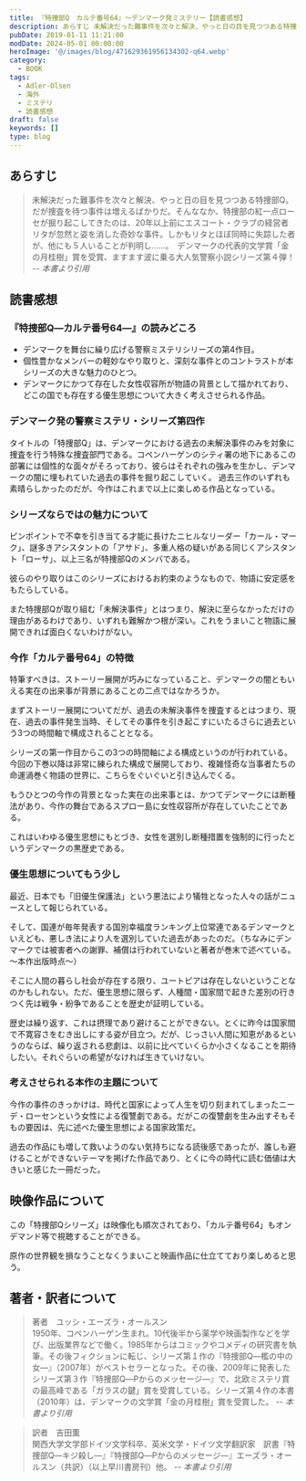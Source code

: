 ```yaml
---
title: 『特捜部Q　カルテ番号64』～デンマーク発ミステリー【読書感想】
description: あらすじ 未解決だった難事件を次々と解決、やっと日の目を見つつある特捜部Q。だが捜査を待つ事件は増えるばかりだ。そんななか、特捜部の紅一点ローセが掘り起こしてきたのは、20年以上前にエスコート・クラブの経営者リタが忽然と姿を消した奇妙な事件。しかもリタとほぼ同時に失踪した者が、他にも５人いることが判明し……。
pubDate: 2019-01-11 11:21:00
modDate: 2024-05-01 00:00:00
heroImage: '@/images/blog/471629361956134302-q64.webp'
category:
  - BOOK
tags:
  - Adler-Olsen
  - 海外
  - ミステリ
  - 読書感想
draft: false
keywords: []
type: blog
---
```



## あらすじ

> 未解決だった難事件を次々と解決、やっと日の目を見つつある特捜部Q。だが捜査を待つ事件は増えるばかりだ。そんななか、特捜部の紅一点ローセが掘り起こしてきたのは、20年以上前にエスコート・クラブの経営者リタが忽然と姿を消した奇妙な事件。しかもリタとほぼ同時に失踪した者が、他にも５人いることが判明し……。　デンマークの代表的文学賞「金の月桂樹」賞を受賞、ますます波に乗る大人気警察小説シリーズ第４弾！ <cite>-- 本書より引用</cite>

## 読書感想

### 『特捜部Q―カルテ番号64―』の読みどころ

- デンマークを舞台に繰り広げる警察ミステリシリーズの第4作目。
- 個性豊かなメンバーの軽妙なやり取りと、深刻な事件とのコントラストが本シリーズの大きな魅力のひとつ。
- デンマークにかつて存在した女性収容所が物語の背景として描かれており、どこの国でも存在する優生思想について大きく考えさせられる作品。

### デンマーク発の警察ミステリ・シリーズ第四作

タイトルの「特捜部Q」は、デンマークにおける過去の未解決事件のみを対象に捜査を行う特殊な捜査部門である。コペンハーゲンのシティ署の地下にあるこの部署には個性的な面々がそろっており、彼らはそれぞれの強みを生かし、デンマークの闇に埋もれていた過去の事件を掘り起こしていく。
過去三作のいずれも素晴らしかったのだが、今作はこれまで以上に楽しめる作品となっている。

<BlogCard
  title='『特捜部Ｑ 檻の中の女』 ～デンマーク発のミステリーシリーズ～ 【読書感想・あらすじ】'
  description='特捜部Ｑ―檻の中の女― (ユッシ・エーズラ・オールスン) のあらすじと感想。捜査への情熱をすっかり失っていたコペンハーゲン警察のはみ出し刑事カール・マークは新設部署の統率を命じられた。とはいってもオフィスは窓もない地下室、部下はシリア系の変人アサドの一人だけだったが。'
  url='https://www.neputa-note.net/2017/04/blog-post_23/'
  domain='www.neputa-note.net'
/>

<BlogCard
  title='『特捜部Q キジ殺し』 ～デンマーク発のミステリーシリーズ～ 【読書感想・あらすじ】'
  description='特捜部Q―キジ殺し― (ユッシ・エーズラ・オールスン)  あらすじと感想。いったいこの書類はどこから送られてきたんだ？　いつのまにか特捜部Ｑのデスクに置かれていた20年も前の事件の書類。18歳と17歳の兄妹が惨殺された事件だが、その後犯人は自首して服役中。つまり未解決事件ではない。'
  url='https://www.neputa-note.net/2017/06/q/'
  domain='www.neputa-note.net'
/>

<BlogCard
  title=' 『特捜部Q Pからのメッセージ』 ～デンマーク発のミステリーシリーズ～ 【読書感想・あらすじ】 '
  description='特捜部Q ―Pからのメッセージ― 上下巻　ユッシ・エーズラ・オールスン　ー　あらすじと感想その手紙は、ビンに収められたまま何年間も海中にあり、引き揚げられてからもすっかり忘れ去られていた。だがスコットランド警察からはるばる特捜部Ｑへとその手紙が届いたとき、捜査の歯車が動き出す。'
  url='https://www.neputa-note.net/2017/11/jussi-adler-olsen-message-from-p/'
  domain='www.neputa-note.net'
/>

### シリーズならではの魅力について

ピンポイントで不幸を引き当てる才能に長けたニヒルなリーダー「カール・マーク」、謎多きアシスタントの「アサド」、多重人格の疑いがある同じくアシスタント「ローサ」、以上三名が特捜部Qのメンバである。

彼らのやり取りはこのシリーズにおけるお約束のようなもので、物語に安定感をもたらしている。

また特捜部Qが取り組む「未解決事件」とはつまり、解決に至らなかっただけの理由があるわけであり、いずれも難解かつ根が深い。これをうまいこと物語に展開できれば面白くないわけがない。

### 今作「カルテ番号64」の特徴

特筆すべきは、ストーリー展開が巧みになっていること、デンマークの闇ともいえる実在の出来事が背景にあることの二点ではなかろうか。

まずストーリー展開についてだが、過去の未解決事件を捜査するとはつまり、現在、過去の事件発生当時、そしてその事件を引き起こすにいたるさらに過去という3つの時間軸で構成されることとなる。

シリーズの第一作目からこの3つの時間軸による構成というのが行われている。今回の下巻以降は非常に練られた構成で展開しており、複雑怪奇な当事者たちの命運渦巻く物語の世界に、こちらをぐいぐいと引き込んでくる。

もうひとつの今作の背景となった実在の出来事とは、かつてデンマークには断種法があり、今作の舞台であるスプロー島に女性収容所が存在していたことである。

これはいわゆる優生思想にもとづき、女性を選別し断種措置を強制的に行ったというデンマークの黒歴史である。

### 優生思想についてもう少し

最近、日本でも「旧優生保護法」という悪法により犠牲となった人々の話がニュースとして報じられている。<br />

<BlogCard
  title='旧優生保護法　強制不妊の宮城県の男性2人が追加提訴 | 毎日新聞'
  description='　旧優生保護法（1948～96年）下で不妊手術を強制されたとして、宮城県内に住む70代と80代の男性2人が17日、国に損害賠償を求めて仙台地裁へ提訴した。一連の国家賠償請求訴訟を巡る提訴者は同県内で5人、全国で15人となった。男性2人は提訴後に仙台市内で記者会見し、「何も知らされずに勝手に手術された'
  url='https://mainichi.jp/articles/20181217/k00/00m/040/188000c'
  domain='mainichi.jp'
/>

そして、国連が毎年発表する国別幸福度ランキング上位常連であるデンマークといえども、悪しき法により人を選別していた過去があったのだ。（ちなみにデンマークでは被害者への謝罪、補償は行われていないと著者が巻末で述べている。～本作出版時点～）

そこに人間の暮らし社会が存在する限り、ユートピアは存在しないということなのかもしれない。ただ、優生思想に限らず、人種間・国家間で起きた差別の行きつく先は戦争・紛争であることを歴史が証明している。

歴史は繰り返す、これは摂理であり避けることができない。とくに昨今は国家間で不寛容さをむき出しにする姿が目立つ。だが、じっさい人間に知恵があるというのならば、繰り返される悲劇は、以前に比べていくらか小さくなることを期待したい。それぐらいの希望がなければ生きていけない。

### 考えさせられる本作の主題について

今作の事件のきっかけは、時代と国家によって人生を切り刻まれてしまったニーデ・ローセンという女性による復讐劇である。だがこの復讐劇を生み出すそもそもの要因は、先に述べた優生思想による国家政策だ。

過去の作品にも増して救いようのない気持ちになる読後感であったが、誰しも避けることができないテーマを掲げた作品であり、とくに今の時代に読む価値は大きいと感じた一冊だった。

<div class='not-prose'>
  <div data-vc_mylinkbox_id='886753438'></div>
</div>

## 映像作品について

この「特捜部Qシリーズ」は映像化も順次されており、「カルテ番号64」もオンデマンド等で視聴することができる。

原作の世界観を損なうことなくうまいこと映画作品に仕立てており楽しめると思う。

<div class='not-prose'>
  <div data-vc_mylinkbox_id='887420393'></div>
</div>

## 著者・訳者について

> 著者　ユッシ・エーズラ・オールスン<br />
> 1950年、コペンハーゲン生まれ。10代後半から薬学や映画製作などを学び、出版業界などで働く。1985年からはコミックやコメディの研究書を執筆。その後フィクションに転じ、シリーズ第１作の『特捜部Q―檻の中の女―』（2007年）がベストセラーとなった。その後、2009年に発表したシリーズ第３作『特捜部Q―Pからのメッセージ―』で、北欧ミステリ賞の最高峰である「ガラスの鍵」賞を受賞している。シリーズ第４作の本書（2010年）は、デンマークの文学賞「金の月桂樹」賞を受賞した。 <cite>-- 本書より引用</cite>

> 訳者　吉田薫<br />
> 関西大学文学部ドイツ文学科卒、英米文学・ドイツ文学翻訳家　訳書『特捜部Q―キジ殺し―』『特捜部Q―Pからのメッセージ―』エーズラ・オールスン（共訳）（以上早川書房刊）他。 <cite>-- 本書より引用</cite>
